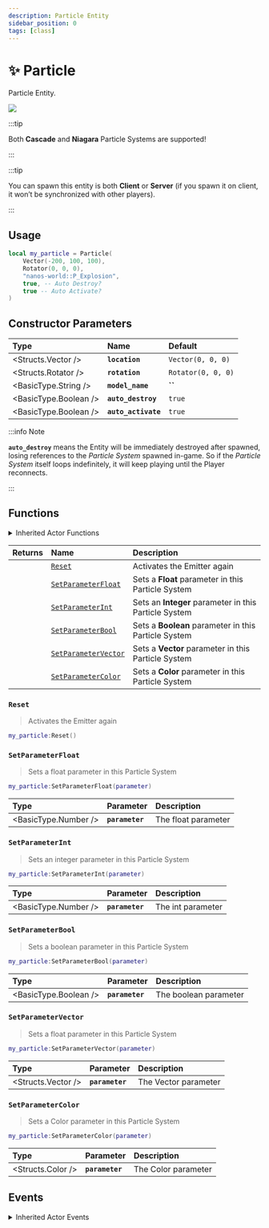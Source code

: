 ```yaml
---
description: Particle Entity
sidebar_position: 0
tags: [class]
---
```


# ✨ Particle

Particle Entity.


![](/img/docs/particle.jpg)

:::tip

Both **Cascade** and **Niagara** Particle Systems are supported!

:::

:::tip

You can spawn this entity is both **Client** or **Server** \(if you spawn it on client, it won’t be synchronized with other players\).

:::

## Usage


```lua
local my_particle = Particle(
    Vector(-200, 100, 100),
    Rotator(0, 0, 0),
    "nanos-world::P_Explosion",
    true, -- Auto Destroy?
    true -- Auto Activate?
)
```

## Constructor Parameters

| **Type** | **Name** | **Default** |
| :--- | :--- | :--- |
| <Structs.Vector /> | **`location`** | `Vector(0, 0, 0)` |
| <Structs.Rotator /> | **`rotation`** | `Rotator(0, 0, 0)` |
| <BasicType.String /> | **`model_name`** | **\`\`** |
| <BasicType.Boolean /> | **`auto_destroy`** | `true` |
| <BasicType.Boolean /> | **`auto_activate`** | `true` |

:::info Note

**`auto_destroy`** means the Entity will be immediately destroyed after spawned, losing references to the _Particle System_ spawned in-game. So if the _Particle System_ itself loops indefinitely, it will keep playing until the Player reconnects.

:::

## Functions


<details><summary>Inherited Actor Functions</summary><BaseActorFunctions /></details>

| **Returns** | **Name** | **Description** |
| :--- | :--- | :--- |
|  | [`Reset`](particle#reset) | Activates the Emitter again |
|  | [`SetParameterFloat`](particle#setparameterfloat) | Sets a **Float** parameter in this Particle System |
|  | [`SetParameterInt`](particle#setparameterint) | Sets an **Integer** parameter in this Particle System |
|  | [`SetParameterBool`](particle#setparameterbool) | Sets a **Boolean** parameter in this Particle System |
|  | [`SetParameterVector`](particle#setparametervector) | Sets a **Vector** parameter in this Particle System |
|  | [`SetParameterColor`](particle#setparametercolor) | Sets a **Color** parameter in this Particle System |

### `Reset`

> Activates the Emitter again

```lua
my_particle:Reset()
```

### `SetParameterFloat`

> Sets a float parameter in this Particle System

```lua
my_particle:SetParameterFloat(parameter)
```

| Type | Parameter | Description |
| :--- | :--- | :--- |
| <BasicType.Number /> | **`parameter`** | The float parameter |

### `SetParameterInt`

> Sets an integer parameter in this Particle System

```lua
my_particle:SetParameterInt(parameter)
```

| Type | Parameter | Description |
| :--- | :--- | :--- |
| <BasicType.Number /> | **`parameter`** | The int parameter |

### `SetParameterBool`

> Sets a boolean parameter in this Particle System

```lua
my_particle:SetParameterBool(parameter)
```

| Type | Parameter | Description |
| :--- | :--- | :--- |
| <BasicType.Boolean /> | **`parameter`** | The boolean parameter |

### `SetParameterVector`

> Sets a float parameter in this Particle System

```lua
my_particle:SetParameterVector(parameter)
```

| Type | Parameter | Description |
| :--- | :--- | :--- |
| <Structs.Vector /> | **`parameter`** | The Vector parameter |

### `SetParameterColor`

> Sets a Color parameter in this Particle System

```lua
my_particle:SetParameterColor(parameter)
```

| Type | Parameter | Description |
| :--- | :--- | :--- |
| <Structs.Color /> | **`parameter`** | The Color parameter |


## Events


<details><summary>Inherited Actor Events</summary><BaseActorEvents /></details>
